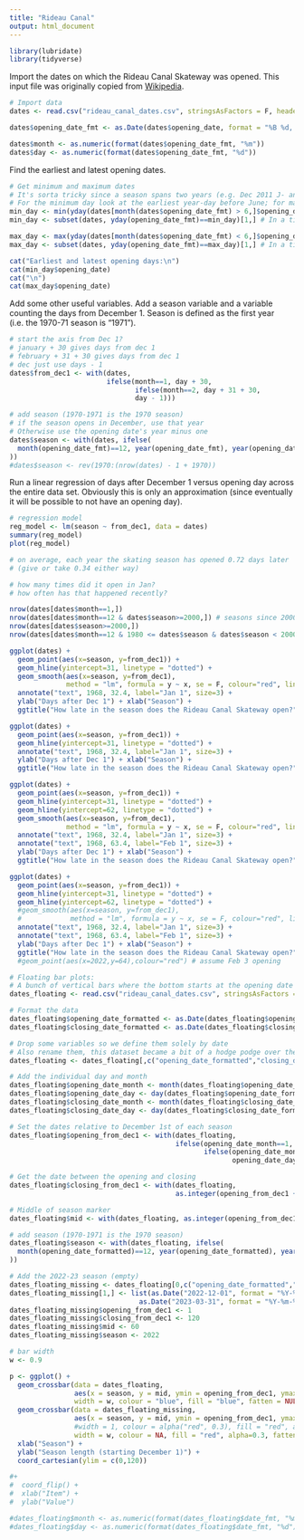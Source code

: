 ```yaml
---
title: "Rideau Canal"
output: html_document
---
```


```r
library(lubridate)
library(tidyverse)
```

Import the dates on which the Rideau Canal Skateway was opened. This input file was originally copied from [Wikipedia](https://en.wikipedia.org/w/index.php?title=Rideau_Canal&oldid=995637706#Skateway "Wikipedia article: Rideau Canal, section Skateway, revision 995637706").

```r
# Import data
dates <- read.csv("rideau_canal_dates.csv", stringsAsFactors = F, header = T)#, row.names = 1)

dates$opening_date_fmt <- as.Date(dates$opening_date, format = "%B %d, %Y")

dates$month <- as.numeric(format(dates$opening_date_fmt, "%m"))
dates$day <- as.numeric(format(dates$opening_date_fmt, "%d"))
```

Find the earliest and latest opening dates.
```r

# Get minimum and maximum dates
# It's sorta tricky since a season spans two years (e.g. Dec 2011 J- an 2012)
# For the minimum day look at the earliest year-day before June; for max after June
min_day <- min(yday(dates[month(dates$opening_date_fmt) > 6,]$opening_date_fmt))
min_day <- subset(dates, yday(opening_date_fmt)==min_day)[1,] # In a tie just take the first one

max_day <- max(yday(dates[month(dates$opening_date_fmt) < 6,]$opening_date_fmt))
max_day <- subset(dates, yday(opening_date_fmt)==max_day)[1,] # In a tie just take the first one

cat("Earliest and latest opening days:\n")
cat(min_day$opening_date)
cat("\n")
cat(max_day$opening_date)

```

Add some other useful variables. Add a season variable and a variable counting the days from December 1. Season is defined as the first year (i.e. the 1970-71 season is "1971").
```r
# start the axis from Dec 1?
# january + 30 gives days from dec 1
# february + 31 + 30 gives days from dec 1
# dec just use days - 1
dates$from_dec1 <- with(dates,
                        ifelse(month==1, day + 30,
                               ifelse(month==2, day + 31 + 30,
                               day - 1)))

# add season (1970-1971 is the 1970 season)
# if the season opens in December, use that year
# Otherwise use the opening date's year minus one
dates$season <- with(dates, ifelse(
  month(opening_date_fmt)==12, year(opening_date_fmt), year(opening_date_fmt)  -1
))
#dates$season <- rev(1970:(nrow(dates) - 1 + 1970))
```

Run a linear regression of days after December 1 versus opening day across the entire data set. Obviously this is only an approximation (since eventually it will be possible to not have an opening day).
```r
# regression model
reg_model <- lm(season ~ from_dec1, data = dates)
summary(reg_model)
plot(reg_model)
```

```r
# on average, each year the skating season has opened 0.72 days later
# (give or take 0.34 either way)

# how many times did it open in Jan?
# how often has that happened recently?

nrow(dates[dates$month==1,])
nrow(dates[dates$month==12 & dates$season>=2000,]) # seasons since 2000-2001 starting in Jan
nrow(dates[dates$season>=2000,])
nrow(dates[dates$month==12 & 1980 <= dates$season & dates$season < 2000,]) # seasons before 2000-2001 starting in Jan


```

```r
ggplot(dates) +
  geom_point(aes(x=season, y=from_dec1)) +
  geom_hline(yintercept=31, linetype = "dotted") +
  geom_smooth(aes(x=season, y=from_dec1),
              method = "lm", formula = y ~ x, se = F, colour="red", linetype="dashed") +
  annotate("text", 1968, 32.4, label="Jan 1", size=3) +
  ylab("Days after Dec 1") + xlab("Season") +
  ggtitle("How late in the season does the Rideau Canal Skateway open?")

ggplot(dates) +
  geom_point(aes(x=season, y=from_dec1)) +
  geom_hline(yintercept=31, linetype = "dotted") +
  annotate("text", 1968, 32.4, label="Jan 1", size=3) +
  ylab("Days after Dec 1") + xlab("Season") +
  ggtitle("How late in the season does the Rideau Canal Skateway open?")
```
```r
ggplot(dates) +
  geom_point(aes(x=season, y=from_dec1)) +
  geom_hline(yintercept=31, linetype = "dotted") +
  geom_hline(yintercept=62, linetype = "dotted") +
  geom_smooth(aes(x=season, y=from_dec1),
              method = "lm", formula = y ~ x, se = F, colour="red", linetype="dashed") +
  annotate("text", 1968, 32.4, label="Jan 1", size=3) +
  annotate("text", 1968, 63.4, label="Feb 1", size=3) +
  ylab("Days after Dec 1") + xlab("Season") +
  ggtitle("How late in the season does the Rideau Canal Skateway open?")

ggplot(dates) +
  geom_point(aes(x=season, y=from_dec1)) +
  geom_hline(yintercept=31, linetype = "dotted") +
  geom_hline(yintercept=62, linetype = "dotted") +
  #geom_smooth(aes(x=season, y=from_dec1),
  #            method = "lm", formula = y ~ x, se = F, colour="red", linetype="dashed") +
  annotate("text", 1968, 32.4, label="Jan 1", size=3) +
  annotate("text", 1968, 63.4, label="Feb 1", size=3) +
  ylab("Days after Dec 1") + xlab("Season") +
  ggtitle("How late in the season does the Rideau Canal Skateway open?") #+
  #geom_point(aes(x=2022,y=64),colour="red") # assume Feb 3 opening
```

```r
# Floating bar plots:
# A bunch of vertical bars where the bottom starts at the opening date and the top goes to the closing date
dates_floating <- read.csv("rideau_canal_dates.csv", stringsAsFactors = F, header = T)#, row.names = 1)

# Format the data
dates_floating$opening_date_formatted <- as.Date(dates_floating$opening_date, format = "%B %d, %Y")
dates_floating$closing_date_formatted <- as.Date(dates_floating$closing_date_fmt, format = "%Y-%m-%d")

# Drop some variables so we define them solely by date
# Also rename them, this dataset became a bit of a hodge podge over the years....
dates_floating <- dates_floating[,c("opening_date_formatted","closing_date_formatted")]

# Add the individual day and month
dates_floating$opening_date_month <- month(dates_floating$opening_date_formatted)
dates_floating$opening_date_day <- day(dates_floating$opening_date_formatted)
dates_floating$closing_date_month <- month(dates_floating$closing_date_formatted)
dates_floating$closing_date_day <- day(dates_floating$closing_date_formatted)

# Set the dates relative to December 1st of each season
dates_floating$opening_from_dec1 <- with(dates_floating,
                                         ifelse(opening_date_month==1, opening_date_day + 30,
                                                ifelse(opening_date_month==2, opening_date_day + 31 + 30,
                                                       opening_date_day - 1)))

# Get the date between the opening and closing
dates_floating$closing_from_dec1 <- with(dates_floating,
                                         as.integer(opening_from_dec1 + (closing_date_formatted - opening_date_formatted)))

# Middle of season marker
dates_floating$mid <- with(dates_floating, as.integer(opening_from_dec1 + (closing_from_dec1 - opening_from_dec1)/2))

# add season (1970-1971 is the 1970 season)
dates_floating$season <- with(dates_floating, ifelse(
  month(opening_date_formatted)==12, year(opening_date_formatted), year(opening_date_formatted)  -1
))

# Add the 2022-23 season (empty)
dates_floating_missing <- dates_floating[0,c("opening_date_formatted","closing_date_formatted")]
dates_floating_missing[1,] <- list(as.Date("2022-12-01", format = "%Y-%m-%d"),
                                as.Date("2023-03-31", format = "%Y-%m-%d"))
dates_floating_missing$opening_from_dec1 <- 1
dates_floating_missing$closing_from_dec1 <- 120
dates_floating_missing$mid <- 60
dates_floating_missing$season <- 2022

# bar width
w <- 0.9

p <- ggplot() +
  geom_crossbar(data = dates_floating,
                aes(x = season, y = mid, ymin = opening_from_dec1, ymax = closing_from_dec1),
                width = w, colour = "blue", fill = "blue", fatten = NULL) +
  geom_crossbar(data = dates_floating_missing,
                aes(x = season, y = mid, ymin = opening_from_dec1, ymax = closing_from_dec1),
                #width = 1, colour = alpha("red", 0.3), fill = "red", alpha=0.3, fatten = NULL) +
                width = w, colour = NA, fill = "red", alpha=0.3, fatten = NULL) +
  xlab("Season") +
  ylab("Season length (starting December 1)") +
  coord_cartesian(ylim = c(0,120))

#+
#  coord_flip() +
#  xlab("Item") + 
#  ylab("Value")

#dates_floating$month <- as.numeric(format(dates_floating$date_fmt, "%m"))
#dates_floating$day <- as.numeric(format(dates_floating$date_fmt, "%d"))
```






